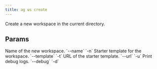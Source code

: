 ```yaml
---
title: ag ws create
---
```


Create a new workspace in the current directory.

## Params

<ResponseField name="name" type="str">
  Name of the new workspace. `--name` `-n`
</ResponseField>
<ResponseField name="template" type="str">
  Starter template for the workspace. `--template` `-t`
</ResponseField>
<ResponseField name="url" type="str">
  URL of the starter template. `--url` `-u`
</ResponseField>
<ResponseField name="print_debug_log" type="bool">
  Print debug logs. `--debug` `-d`
</ResponseField>
